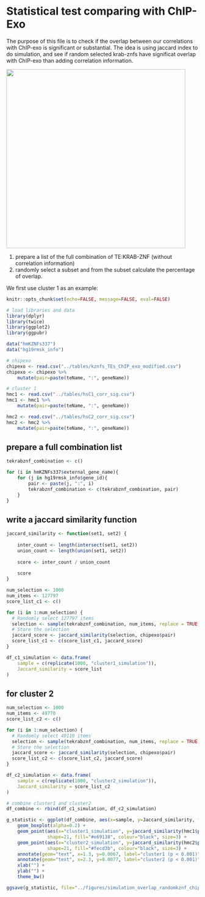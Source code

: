 # Statistical test comparing with ChIP-Exo

The purpose of this file is to check if the overlap between our correlations with ChIP-exo is significant or substantial. The idea is using jaccard index to do simulation, and see if random selected krab-znfs have significat overlap with ChIP-exo than adding correlation information.

![](/figures/simulation_overlap_randomkznf_chipexo_boxplot_c1c2.jpg){width="469"}

1.  prepare a list of the full combination of TE:KRAB-ZNF (without correlation information)
2.  randomly select a subset and from the subset calculate the percentage of overlap.

We first use cluster 1 as an example:

```r
knitr::opts_chunk$set(echo=FALSE, message=FALSE, eval=FALSE)
```

```r
# load libraries and data
library(dplyr)
library(twice)
library(ggplot2)
library(ggpubr)

data("hmKZNFs337")
data("hg19rmsk_info")

# chipexo
chipexo <- read.csv("../tables/kznfs_TEs_ChIP_exo_modified.csv")
chipexo <- chipexo %>%
    mutate(pair=paste(teName, ":", geneName))

# cluster 1
hmc1 <- read.csv("../tables/hsC1_corr_sig.csv")
hmc1 <- hmc1 %>%
    mutate(pair=paste(teName, ":", geneName))

hmc2 <- read.csv("../tables/hsC2_corr_sig.csv")
hmc2 <- hmc2 %>%
    mutate(pair=paste(teName, ":", geneName))
```

## prepare a full combination list

```r
tekrabznf_combination <- c()

for (i in hmKZNFs337$external_gene_name){
    for (j in hg19rmsk_info$gene_id){
        pair <- paste(j, ":", i)
        tekrabznf_combination <- c(tekrabznf_combination, pair)
    }
}
```

## write a jaccard similarity function

```r
jaccard_similarity <- function(set1, set2) {
    
    inter_count <- length(intersect(set1, set2))
    union_count <- length(union(set1, set2))
    
    score <- inter_count / union_count
    
    score
}
```

```r
num_selection <- 1000
num_items <- 127797
score_list_c1 <- c()

for (i in 1:num_selection) {
  # Randomly select 127797 items 
  selection <- sample(tekrabznf_combination, num_items, replace = TRUE)
  # Store the selection 
  jaccard_score <- jaccard_similarity(selection, chipexo$pair)
  score_list_c1 <- c(score_list_c1, jaccard_score)
}
```

```r
df_c1_simulation <- data.frame(
    sample = c(replicate(1000, "cluster1_simulation")),
    Jaccard_similarity = score_list
)
```

## for cluster 2

```r
num_selection <- 1000
num_items <- 49770
score_list_c2 <- c()

for (i in 1:num_selection) {
  # Randomly select 49110 items 
  selection <- sample(tekrabznf_combination, num_items, replace = TRUE)
  # Store the selection 
  jaccard_score <- jaccard_similarity(selection, chipexo$pair)
  score_list_c2 <- c(score_list_c2, jaccard_score)
}

df_c2_simulation <- data.frame(
    sample = c(replicate(1000, "cluster2_simulation")),
    Jaccard_similarity = score_list_c2
)

# combine cluster1 and cluster2
df_combine <- rbind(df_c1_simulation, df_c2_simulation)
```

```r

g_statistic <- ggplot(df_combine, aes(x=sample, y=Jaccard_similarity, fill=sample)) +
    geom_boxplot(alpha=0.2) +
    geom_point(aes(x="cluster1_simulation", y=jaccard_similarity(hmc1$pair, chipexo$pair)), 
               shape=21, fill="#e69138", colour="black", size=3) +
    geom_point(aes(x="cluster2_simulation", y=jaccard_similarity(hmc2$pair, chipexo$pair)), 
               shape=21, fill="#fecd3b", colour="black", size=3) +
    annotate(geom="text", x=1.3, y=0.0067, label="cluster1 (p < 0.001)", size=2) +
    annotate(geom="text", x=2.3, y=0.0077, label="cluster2 (p < 0.001)", size=2) +
    xlab("") +
    ylab("") +
    theme_bw()

ggsave(g_statistic, file="../figures/simulation_overlap_randomkznf_chipexo_boxplot_c1c2.jpg", width=5.5, height=4)
```
